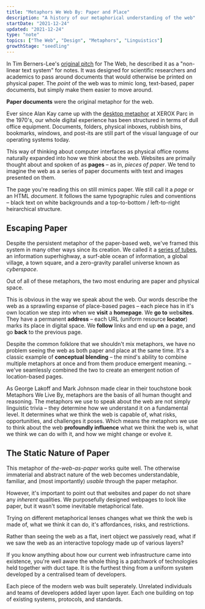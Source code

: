 ```yaml
---
title: "Metaphors We Web By: Paper and Place"
description: "A history of our metaphorical understanding of the web"
startDate: "2021-12-24"
updated: "2021-12-24"
type: "note"
topics: ["The Web", "Design", "Metaphors", "Linguistics"]
growthStage: "seedling"
---
```


<IntroParagraph>

In Tim Berners-Lee's [original pitch](https://www.w3.org/History/1989/proposal.html) for The Web, he described it as a "non-linear text system" for notes. It was designed for scientific researchers and academics to pass around documents that would otherwise be printed on physical paper. The _point_ of the web was to mimic long, text-based, paper documents, but simply make them easier to move around.

</IntroParagraph>

**Paper documents** were the original metaphor for the web.

Ever since Alan Kay came up with the [desktop metaphor](https://en.wikipedia.org/wiki/Desktop_metaphor) at XEROX Parc in the 1970's, our whole digital experience has been structured in terms of dull office equipment. Documents, folders, physical inboxes, rubbish bins, bookmarks, windows, and post-its are still part of the visual language of our operating systems today.

This way of thinking about computer interfaces as physical office rooms naturally expanded into how we think about the web. Websites are primaily thought about and spoken of as **pages** – as in, _pieces of paper_. We tend to imagine the web as a series of paper documents with text and images presented on them.

The page you're reading this on still mimics paper. We still call it a _page_ or an HTML _document_. It follows the same typographic rules and conventions – black text on white backgrounds and a top-to-bottom / left-to-right heirarchical structure.

## Escaping Paper

Despite the persistent metaphor of the paper-based web, we've framed this system in many other ways since its creation. We called it a [series of tubes](https://en.wikipedia.org/wiki/Series_of_tubes), an information superhighway, a surf-able ocean of information, a global village, a town square, and a zero-gravity parallel universe known as _cyberspace_.

Out of all of these metaphors, the two most enduring are paper and physical space.

This is obvious in the way we speak about the web. Our words describe the web as a sprawling expanse of place-based pages – each piece has in it's own location we step into when we **visit** a **homepage**. We **go to** web**sites**. They have a permanent **address** – each URL (uniform resource **locator**) marks its place in digital space. We **follow** links and end up **on** a page, and go **back** to the previous page.

Despite the common folklore that we shouldn't mix metaphors, we have no problem seeing the web as both paper and place at the same time. It's a classic example of **conceptual blending** – the mind's ability to combine multiple metaphors at once and from them produce emergent meaning. – we've seamlessly combined the two to create an emergent notion of location-based pages.

As George Lakoff and Mark Johnson made clear in their touchstone book Metaphors We Live By, metaphors are the basis of all human thought and reasoning. The metaphors we use to speak about the web are not simply linguistic trivia – they determine how we understand it on a fundamental level. It determines what we think the web is capable of, what risks, opportunities, and challenges it poses. Which means the metaphors we use to think about the web **profoundly influence** what we think the web is, what we think we can do with it, and how we might change or evolve it.

## The Static Nature of Paper

This metaphor of _the-web-as-paper_ works quite well. The otherwise immaterial and abstract nature of the web becomes understandable, familiar, and (most importantly) _usable_ through the paper metaphor.

However, it's important to point out that websites and paper do not share any _inherent_ qualities. We purposefully designed webpages to look like paper, but it wasn't some inevitable metaphorical fate.

Trying on different metaphorical lenses changes what we think the web is made of, what we think it can do, it's affordances, risks, and restrictions.

Rather than seeing the web as a flat, inert object we passively read, what if we saw the web as an interactive topology made up of various layers?

If you know anything about how our current web infrastructure came into existence, you're well aware the whole thing is a patchwork of technologies held together with duct tape. It is the furthest thing from a uniform system developed by a centralised team of developers.

Each piece of the modern web was built seperately. Unrelated individuals and teams of developers added layer upon layer. Each one building on top of existing systems, protocols, and standards.

<ComingSoon />

